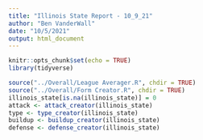 ```yaml
---
title: "Illinois State Report - 10_9_21"
author: "Ben VanderWall"
date: "10/5/2021"
output: html_document
---
```


```r
knitr::opts_chunk$set(echo = TRUE)
library(tidyverse)
```

```r
source("../Overall/League Averager.R", chdir = TRUE)
source("../Overall/Form Creator.R", chdir = TRUE)
illinois_state[is.na(illinois_state)] = 0
attack <- attack_creator(illinois_state)
type <- type_creator(illinois_state)
buildup <- buildup_creator(illinois_state)
defense <- defense_creator(illinois_state)
```










